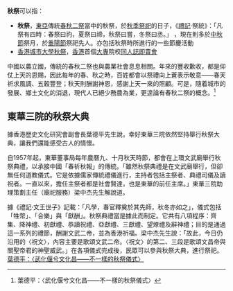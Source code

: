 '''秋祭'''可以指：

* '''秋祭'''，[[東亞|東亞]]傳統[[春秋二祭|春秋二祭]]當中的秋祭，於[[秋季|秋季]][[祭祀|祭祀]]的日子，《[[禮記|禮記]]·祭統》：「凡祭有四時：春祭曰礿，夏祭曰禘，秋祭曰嘗，冬祭曰丞。」 ，現在則多於[[中秋節|中秋節]]祭月，於[[重陽節|重陽節]]祭祀先人。亦包括秋祭時所進行的一些節慶活動
* [[香港城市大學秋祭|香港城市大學秋祭]]，[[香港|香港]]首個[[大專|大專]]院校[[同人誌即賣會|同人誌即賣會]]

中國以農立國，傳統的春秋二祭也與農業社會息息相關。年來的豐收歉收，都是仰仗上天的恩賜，因此每年的春、秋之時，百姓都會以祭禮向上蒼表示敬意——春天祈求風調、五穀豐登；秋天則酬謝神恩，感謝上天一來的照顧。可是，隨着城市的發展、鄉土文化的消退，現代人已絕少務農為業，更遑論有春秋二祭的概念。<ref>葉德平：〈武化偃兮文化昌——不一樣的秋祭儀式〉</ref>

== 東華三院的秋祭大典 ==

據香港歷史文化研究會副會長葉德平先生說，幸好東華三院依然堅持舉行秋祭大典，讓我們還能感受古人的情懷。

自1957年起，東華董事局每年農曆九、十月秋天時節，都會在上環文武廟舉行秋祭典禮，以承接中國「春祈秋報」的傳統。「雖然秋祭典禮是在文武廟舉行，但卻無任何道教儀式。它是依據儒家傳統禮儀進行，主持者包括主祭者、典禮司儀及讀祝者。一直以來，擔任主祭者都是社會賢達，也是東華的前任主席。」東華三院助理策劃主任（廟祀服務）梁中杰先生解說道。

據《禮記‧文王世子》記載：「凡學，春官釋奠於其先師，秋冬亦如之」，儀式包括「牲幣」、「合樂」與「獻酬」。秋祭典禮當是據此而制定。它共有八項程序：齊集、降神禮、初獻禮、恭讀祝禮、亞獻禮、三獻禮、望燎禮及辭神禮；目的是通過這一系列的禮節，酬謝文武二帝，並為香港祈福。梁中杰先生說：「故此，今日仍沿用的〈祝文〉，內容主要是歌頌文武二帝。〈祝文〉的第二、三段是歌頌文昌帝與關聖帝君的神聖威武。」在各項儀式完成後，民眾可以參與秋祭大典，進行祭祀。[http://www.hkcd.com/content/2017-03/24/content_1041732.html 葉德平：〈武化偃兮文化昌——不一樣的秋祭儀式〉] {{Wayback|url=http://www.hkcd.com/content/2017-03/24/content_1041732.html |date=20170325201829 }}



{{disambig|CAT=二字消歧义}}